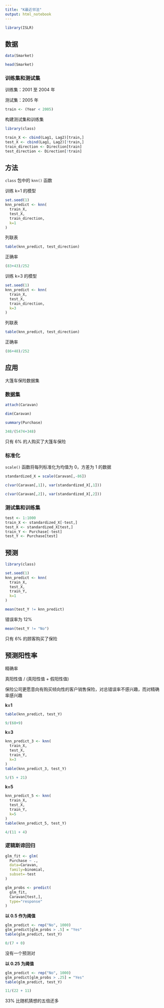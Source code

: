 ```yaml
---
title: "K最近邻法"
output: html_notebook
---
```



```r
library(ISLR)
```

## 数据

```r
data(Smarket)
```

```r
head(Smarket)
```

### 训练集和测试集

训练集：2001 至 2004 年

测试集：2005 年

```r
train <- (Year < 2005)
```

构建测试集和训练集

```r
library(class)
```

```r
train_X <- cbind(Lag1, Lag2)[train,]
test_X <- cbind(Lag1, Lag2)[!train,]
train_direction <- Direction[train]
test_direction <- Direction[!train]
```

## 方法

`class` 包中的 `knn()` 函数

训练 k=1 的模型

```r
set.seed(1)
knn_predict <- knn(
  train_X,
  test_X,
  train_direction,
  k=1
)
```

列联表

```r
table(knn_predict, test_direction)
```

正确率

```r
(83+43)/252
```

训练 k=3 的模型

```r
set.seed(1)
knn_predict <- knn(
  train_X,
  test_X,
  train_direction,
  k=3
)
```

列联表

```r
table(knn_predict, test_direction)
```

正确率

```r
(86+48)/252
```

## 应用

大篷车保险数据集

### 数据集

```r
attach(Caravan)
```

```r
dim(Caravan)
```

```r
summary(Purchase)
```

```r
348/(5474+348)
```

只有 6% 的人购买了大篷车保险

### 标准化

`scale()` 函数将每列标准化为均值为 0，方差为 1 的数据

```r
standardized_X = scale(Caravan[,-86])
```

```r
c(var(Caravan[,1]), var(standardized_X[,1]))
```

```r
c(var(Caravan[,2]), var(standardized_X[,2]))
```

### 测试集和训练集

```r
test <- 1:1000
train_X <- standardized_X[-test,]
test_X <- standardized_X[test,]
train_Y <- Purchase[-test]
test_Y <- Purchase[test]
```

## 预测

```r
library(class)
```


```r
set.seed(1)
knn_predict <- knn(
  train_X,
  test_X,
  train_Y,
  k=1
)
```

```r
mean(test_Y != knn_predict)
```

错误率为 12%

```r
mean(test_Y != "No")
```

只有 6% 的顾客购买了保险

## 预测阳性率

精确率

真阳性值 / (真阳性值 + 假阳性值)

保险公司更愿意向有购买倾向性的客户销售保险，对总错误率不感兴趣，而对精确率感兴趣

**k=1**

```r
table(knn_predict, test_Y)
```

```r
9/(68+9)
```

**k=3**

```r
knn_predict_3 <- knn(
  train_X,
  test_X,
  train_Y,
  k=3
)
table(knn_predict_3, test_Y)
```

```r
5/(5 + 21)
```

**k=5**

```r
knn_predict_5 <- knn(
  train_X,
  test_X,
  train_Y,
  k=5
)
table(knn_predict_5, test_Y)
```

```r
4/(11 + 4)
```

### 逻辑斯谛回归

```r
glm_fit <- glm(
  Purchase ~ .,
  data=Caravan,
  family=binomial,
  subset=-test
)
```

```r
glm_probs <- predict(
  glm_fit,
  Caravan[test,],
  type="response"
)
```

**以 0.5 作为阈值**

```r
glm_predict <- rep("No", 1000)
glm_predict[glm_probs > .5] = "Yes"
table(glm_predict, test_Y)
```

```r
0/(7 + 0)
```

没有一个预测对

**以 0.25 为阈值**

```r
glm_predict <- rep("No", 1000)
glm_predict[glm_probs > .25] = "Yes"
table(glm_predict, test_Y)
```

```r
11/(22 + 11)
```

33% 比随机猜想的五倍还多